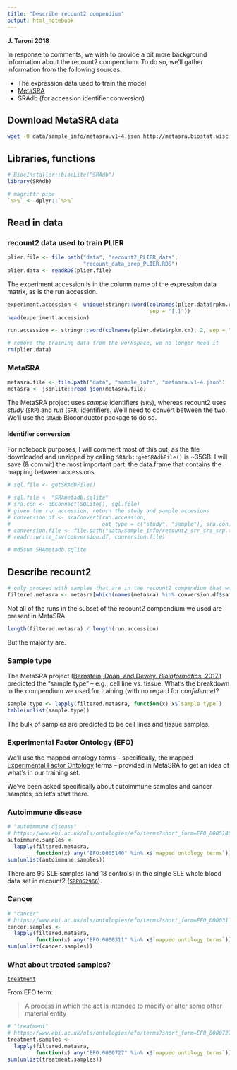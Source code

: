 ```yaml
---
title: "Describe recount2 compendium"
output: html_notebook
---
```


**J. Taroni 2018**

In response to comments, we wish to provide a bit more background information 
about the recount2 compendium.
To do so, we'll gather information from the following sources:

* The expression data used to train the model
* [MetaSRA](http://metasra.biostat.wisc.edu/index.html)
* SRAdb (for accession identifier conversion)

## Download MetaSRA data

```sh
wget -O data/sample_info/metasra.v1-4.json http://metasra.biostat.wisc.edu/static/metasra_versions/v1.4/metasra.v1-4.json
```

## Libraries, functions

```r
# BiocInstaller::biocLite("SRAdb")
library(SRAdb)

# magrittr pipe
`%>%` <- dplyr::`%>%`
```

## Read in data

### recount2 data used to train PLIER

```r
plier.file <- file.path("data", "recount2_PLIER_data", 
                        "recount_data_prep_PLIER.RDS")
plier.data <- readRDS(plier.file)
```

The experiment accession is in the column name of the expression data matrix,
as is the run accession.

```r
experiment.accession <- unique(stringr::word(colnames(plier.data$rpkm.cm), 1, 
                                             sep = "[.]"))
head(experiment.accession)
```

```r
run.accession <- stringr::word(colnames(plier.data$rpkm.cm), 2, sep = "[.]")
```

```r
# remove the training data from the workspace, we no longer need it
rm(plier.data)
```

### MetaSRA

```r
metasra.file <- file.path("data", "sample_info", "metasra.v1-4.json")
metasra <- jsonlite::read_json(metasra.file)
```

The MetaSRA project uses _sample_ identifiers (`SRS`), whereas recount2 uses 
_study_ (`SRP`) and _run_ (`SRR`) identifiers.
We'll need to convert between the two. 
We'll use the `SRAdb` Bioconductor package to do so.

#### Identifier conversion

For notebook purposes, I will comment most of this out, as the file downloaded 
and unzipped by calling `SRAdb::getSRAdbFile()` is ~35GB.
I will save (& commit) the most important part: the data.frame that contains
the mapping between accessions.

```r
# sql.file <- getSRAdbFile()
```

```r
# sql.file <- "SRAmetadb.sqlite"
# sra.con <- dbConnect(SQLite(), sql.file)  
# given the run accession, return the study and sample accesions
# conversion.df <- sraConvert(run.accession, 
#                             out_type = c("study", "sample"), sra.con)
# conversion.file <- file.path("data/sample_info/recount2_srr_srs_srp.tsv")
# readr::write_tsv(conversion.df, conversion.file)
```

```sh
# md5sum SRAmetadb.sqlite
```

## Describe recount2

```r
# only proceed with samples that are in the recount2 compendium that we used
filtered.metasra <- metasra[which(names(metasra) %in% conversion.df$sample)]
```

Not all of the runs in the subset of the recount2 compendium we used are 
present in MetaSRA.

```r
length(filtered.metasra) / length(run.accession)
```

But the majority are.

### Sample type

The MetaSRA project ([Bernstein, Doan, and Dewey. _Bioinformatics._ 2017.](https://doi.org/10.1093/bioinformatics/btx334)) 
predicted the "sample type" -- e.g., cell line vs. tissue.
What's the breakdown in the compendium we used for training (with no regard 
for _confidence_)?

```r
sample.type <- lapply(filtered.metasra, function(x) x$`sample type`)
table(unlist(sample.type))
```

The bulk of samples are predicted to be cell lines and tissue samples.

### Experimental Factor Ontology (EFO)

We'll use the mapped ontology terms -- specifically, the mapped
[Experimental Factor Ontology](https://www.ebi.ac.uk/efo/) terms -- provided in
MetaSRA to get an idea of what's in our training set.

We've been asked specifically about autoimmune samples and cancer samples, so
let's start there.

### Autoimmune disease

```r
# "autoimmune disease"
# https://www.ebi.ac.uk/ols/ontologies/efo/terms?short_form=EFO_0005140
autoimmune.samples <- 
  lapply(filtered.metasra, 
         function(x) any("EFO:0005140" %in% x$`mapped ontology terms`))
sum(unlist(autoimmune.samples))
```

There are 99 SLE samples (and 18 controls) in the single SLE whole blood data 
set in recount2 
([`SRP062966`](http://trace.ncbi.nlm.nih.gov/Traces/sra/?study=SRP062966)).

### Cancer

```r
# "cancer"
# https://www.ebi.ac.uk/ols/ontologies/efo/terms?short_form=EFO_0000311
cancer.samples <- 
  lapply(filtered.metasra, 
         function(x) any("EFO:0000311" %in% x$`mapped ontology terms`))
sum(unlist(cancer.samples))
```

### What about treated samples?

[`treatment`](https://www.ebi.ac.uk/ols/ontologies/efo/terms?short_form=EFO_0000727)

From EFO term:

> A process in which the act is intended to modify or alter some other 
material entity

```r
# "treatment"
# https://www.ebi.ac.uk/ols/ontologies/efo/terms?short_form=EFO_0000727
treatment.samples <- 
  lapply(filtered.metasra, 
         function(x) any("EFO:0000727" %in% x$`mapped ontology terms`))
sum(unlist(treatment.samples))
```

